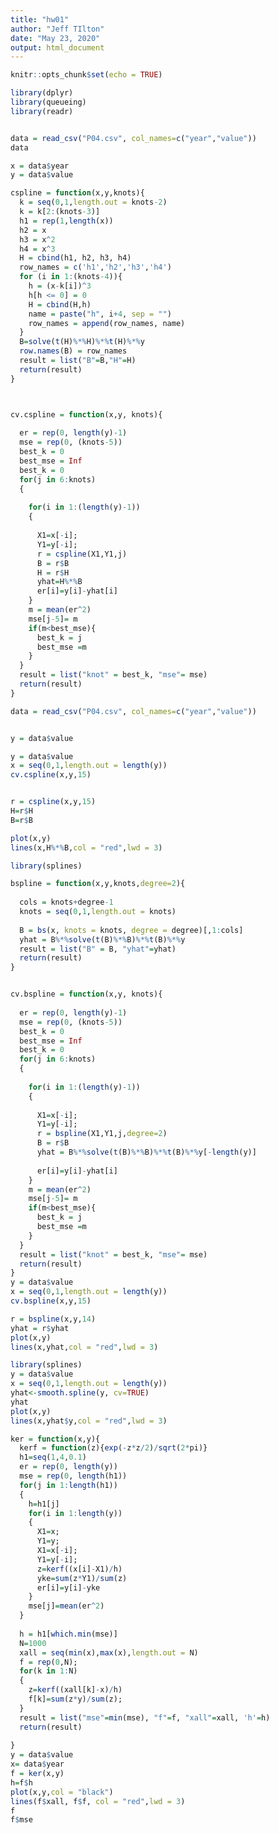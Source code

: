 ```yaml
---
title: "hw01"
author: "Jeff TIlton"
date: "May 23, 2020"
output: html_document
---
```


```r
knitr::opts_chunk$set(echo = TRUE)
```



```r
library(dplyr)
library(queueing)
library(readr)


data = read_csv("P04.csv", col_names=c("year","value"))
data

x = data$year
y = data$value
```


```r



cspline = function(x,y,knots){
  k = seq(0,1,length.out = knots-2)
  k = k[2:(knots-3)]
  h1 = rep(1,length(x))
  h2 = x
  h3 = x^2
  h4 = x^3
  H = cbind(h1, h2, h3, h4)
  row_names = c('h1','h2','h3','h4')
  for (i in 1:(knots-4)){
    h = (x-k[i])^3
    h[h <= 0] = 0
    H = cbind(H,h)
    name = paste("h", i+4, sep = "")
    row_names = append(row_names, name)
  }
  B=solve(t(H)%*%H)%*%t(H)%*%y
  row.names(B) = row_names
  result = list("B"=B,"H"=H)
  return(result)
}



cv.cspline = function(x,y, knots){
  
  er = rep(0, length(y)-1)
  mse = rep(0, (knots-5))
  best_k = 0 
  best_mse = Inf
  best_k = 0
  for(j in 6:knots)
  {
    
    for(i in 1:(length(y)-1))
    {
      
      X1=x[-i];
      Y1=y[-i];
      r = cspline(X1,Y1,j)
      B = r$B
      H = r$H
      yhat=H%*%B
      er[i]=y[i]-yhat[i]
    }
    m = mean(er^2)
    mse[j-5]= m
    if(m<best_mse){
      best_k = j
      best_mse =m
    }
  }
  result = list("knot" = best_k, "mse"= mse)
  return(result)
}

data = read_csv("P04.csv", col_names=c("year","value"))


y = data$value

y = data$value
x = seq(0,1,length.out = length(y))
cv.cspline(x,y,15)


r = cspline(x,y,15)
H=r$H
B=r$B

plot(x,y)   
lines(x,H%*%B,col = "red",lwd = 3)


```


```r
library(splines)

bspline = function(x,y,knots,degree=2){
  
  cols = knots+degree-1
  knots = seq(0,1,length.out = knots)
  
  B = bs(x, knots = knots, degree = degree)[,1:cols]
  yhat = B%*%solve(t(B)%*%B)%*%t(B)%*%y
  result = list("B" = B, "yhat"=yhat)
  return(result)
}


cv.bspline = function(x,y, knots){
  
  er = rep(0, length(y)-1)
  mse = rep(0, (knots-5))
  best_k = 0 
  best_mse = Inf
  best_k = 0
  for(j in 6:knots)
  {
    
    for(i in 1:(length(y)-1))
    {
      
      X1=x[-i];
      Y1=y[-i];
      r = bspline(X1,Y1,j,degree=2)
      B = r$B
      yhat = B%*%solve(t(B)%*%B)%*%t(B)%*%y[-length(y)]
      
      er[i]=y[i]-yhat[i]
    }
    m = mean(er^2)
    mse[j-5]= m
    if(m<best_mse){
      best_k = j
      best_mse =m
    }
  }
  result = list("knot" = best_k, "mse"= mse)
  return(result)
}
y = data$value
x = seq(0,1,length.out = length(y))
cv.bspline(x,y,15)

r = bspline(x,y,14)
yhat = r$yhat
plot(x,y)   
lines(x,yhat,col = "red",lwd = 3)
```


```r
library(splines)
y = data$value
x = seq(0,1,length.out = length(y))
yhat<-smooth.spline(y, cv=TRUE)
yhat
plot(x,y)   
lines(x,yhat$y,col = "red",lwd = 3)
```



```r


ker = function(x,y){
  kerf = function(z){exp(-z*z/2)/sqrt(2*pi)}
  h1=seq(1,4,0.1)
  er = rep(0, length(y))
  mse = rep(0, length(h1))
  for(j in 1:length(h1))
  {
    h=h1[j]
    for(i in 1:length(y))
    {
      X1=x;
      Y1=y;
      X1=x[-i];
      Y1=y[-i];
      z=kerf((x[i]-X1)/h)
      yke=sum(z*Y1)/sum(z)
      er[i]=y[i]-yke
    }
    mse[j]=mean(er^2)
  }
  
  h = h1[which.min(mse)]
  N=1000
  xall = seq(min(x),max(x),length.out = N)
  f = rep(0,N);
  for(k in 1:N)
  {
    z=kerf((xall[k]-x)/h)
    f[k]=sum(z*y)/sum(z);
  }
  result = list("mse"=min(mse), "f"=f, "xall"=xall, 'h'=h)
  return(result)
  
}
y = data$value
x= data$year
f = ker(x,y)
h=f$h
plot(x,y,col = "black")
lines(f$xall, f$f, col = "red",lwd = 3)
f
f$mse
```

